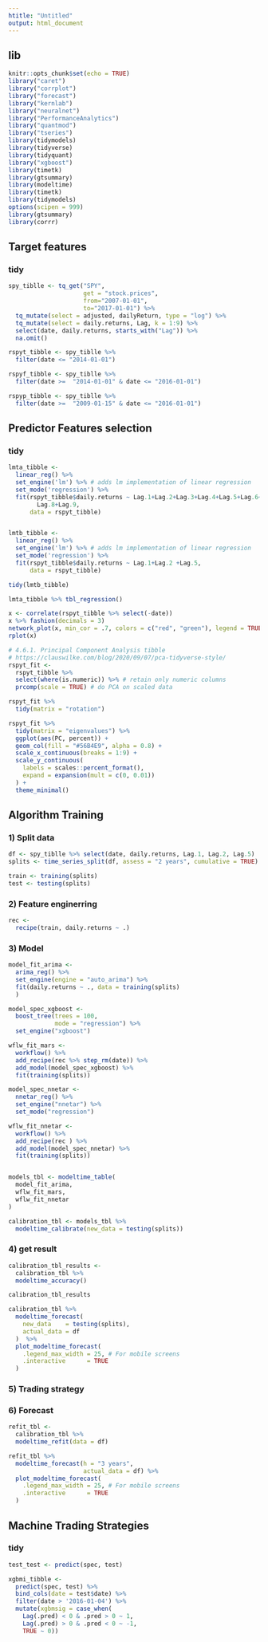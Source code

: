 ```yaml
---
htitle: "Untitled"
output: html_document
---
```


## lib

```r
knitr::opts_chunk$set(echo = TRUE)
library("caret")
library("corrplot")
library("forecast")
library("kernlab")
library("neuralnet")
library("PerformanceAnalytics")
library("quantmod")
library("tseries")
library(tidymodels)
library(tidyverse)
library(tidyquant)
library("xgboost")
library(timetk)
library(gtsummary)
library(modeltime)
library(timetk)
library(tidymodels)
options(scipen = 999)
library(gtsummary)
library(corrr)
```

## Target features


### tidy

```r
spy_tiblle <- tq_get("SPY",
                     get = "stock.prices",
                     from="2007-01-01",
                     to="2017-01-01") %>% 
  tq_mutate(select = adjusted, dailyReturn, type = "log") %>% 
  tq_mutate(select = daily.returns, Lag, k = 1:9) %>% 
  select(date, daily.returns, starts_with("Lag")) %>% 
  na.omit()

rspyt_tibble <- spy_tiblle %>%
  filter(date <= "2014-01-01")

rspyf_tibble <- spy_tiblle %>%
  filter(date >=  "2014-01-01" & date <= "2016-01-01")

rspyp_tibble <- spy_tiblle %>% 
  filter(date >=  "2009-01-15" & date <= "2016-01-01")

```

## Predictor Features selection

### tidy

```r
lmta_tibble <-
  linear_reg() %>% 
  set_engine('lm') %>% # adds lm implementation of linear regression
  set_mode('regression') %>% 
  fit(rspyt_tibble$daily.returns ~ Lag.1+Lag.2+Lag.3+Lag.4+Lag.5+Lag.6+Lag.7+
        Lag.8+Lag.9, 
      data = rspyt_tibble)


lmtb_tibble <-
  linear_reg() %>% 
  set_engine('lm') %>% # adds lm implementation of linear regression
  set_mode('regression') %>% 
  fit(rspyt_tibble$daily.returns ~ Lag.1+Lag.2 +Lag.5,
      data = rspyt_tibble)

tidy(lmtb_tibble)

lmta_tibble %>% tbl_regression()

x <- correlate(rspyt_tibble %>% select(-date))
x %>% fashion(decimals = 3)
network_plot(x, min_cor = .7, colors = c("red", "green"), legend = TRUE)
rplot(x)

# 4.6.1. Principal Component Analysis tibble
# https://clauswilke.com/blog/2020/09/07/pca-tidyverse-style/
rspyt_fit <-
  rspyt_tibble %>% 
  select(where(is.numeric)) %>% # retain only numeric columns
  prcomp(scale = TRUE) # do PCA on scaled data

rspyt_fit %>% 
  tidy(matrix = "rotation")

rspyt_fit %>% 
  tidy(matrix = "eigenvalues") %>% 
  ggplot(aes(PC, percent)) +
  geom_col(fill = "#56B4E9", alpha = 0.8) +
  scale_x_continuous(breaks = 1:9) +
  scale_y_continuous(
    labels = scales::percent_format(),
    expand = expansion(mult = c(0, 0.01))
  ) +
  theme_minimal()
```



## Algorithm Training 

### 1) Split data

```r
df <- spy_tiblle %>% select(date, daily.returns, Lag.1, Lag.2, Lag.5)
splits <- time_series_split(df, assess = "2 years", cumulative = TRUE)

train <- training(splits)
test <- testing(splits)
```


### 2) Feature enginerring

```r
rec <-
  recipe(train, daily.returns ~ .) 
```


### 3) Model

```r
model_fit_arima <- 
  arima_reg() %>%
  set_engine(engine = "auto_arima") %>%
  fit(daily.returns ~ ., data = training(splits)
  )

model_spec_xgboost <- 
  boost_tree(trees = 100, 
             mode = "regression") %>%
  set_engine("xgboost")

wflw_fit_mars <- 
  workflow() %>%
  add_recipe(rec %>% step_rm(date)) %>%
  add_model(model_spec_xgboost) %>%
  fit(training(splits))

model_spec_nnetar <- 
  nnetar_reg() %>%
  set_engine("nnetar") %>% 
  set_mode("regression")

wflw_fit_nnetar <- 
  workflow() %>%
  add_recipe(rec ) %>%
  add_model(model_spec_nnetar) %>%
  fit(training(splits))


models_tbl <- modeltime_table(
  model_fit_arima,
  wflw_fit_mars,
  wflw_fit_nnetar
)

calibration_tbl <- models_tbl %>%
  modeltime_calibrate(new_data = testing(splits))
```


### 4) get result

```r
calibration_tbl_results <- 
  calibration_tbl %>%
  modeltime_accuracy()

calibration_tbl_results
```

```r
calibration_tbl %>%
  modeltime_forecast(
    new_data    = testing(splits),
    actual_data = df
  )  %>% 
  plot_modeltime_forecast(
    .legend_max_width = 25, # For mobile screens
    .interactive      = TRUE
  )
```


### 5) Trading strategy

### 6) Forecast

```r
refit_tbl <- 
  calibration_tbl %>%
  modeltime_refit(data = df)

refit_tbl %>%
  modeltime_forecast(h = "3 years", 
                     actual_data = df) %>%
  plot_modeltime_forecast(
    .legend_max_width = 25, # For mobile screens
    .interactive      = TRUE
  )
```


## Machine Trading Strategies

### tidy

```r
test_test <- predict(spec, test) 

xgbmi_tibble <- 
  predict(spec, test) %>% 
  bind_cols(date = test$date) %>% 
  filter(date > '2016-01-04') %>% 
  mutate(xgbmsig = case_when(
    Lag(.pred) < 0 & .pred > 0 ~ 1,
    Lag(.pred) > 0 & .pred < 0 ~ -1,
    TRUE ~ 0))
```

